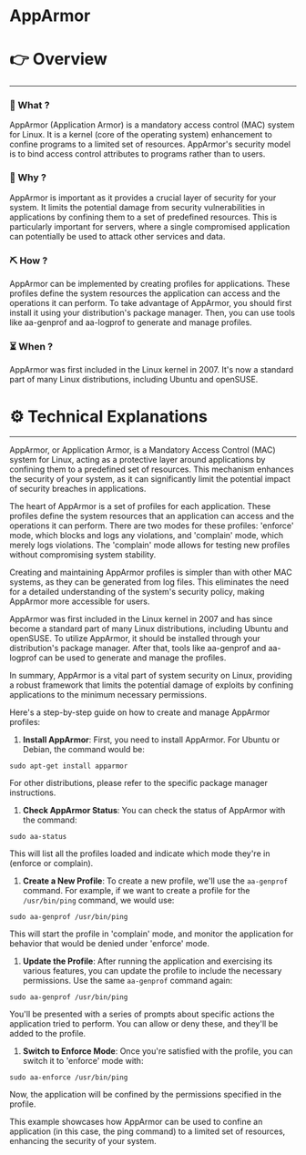# AppArmor


# 👉 Overview

---

### 👀 What ?

AppArmor (Application Armor) is a mandatory access control (MAC) system for Linux. It is a kernel (core of the operating system) enhancement to confine programs to a limited set of resources. AppArmor's security model is to bind access control attributes to programs rather than to users.


### 🧐 Why ?

AppArmor is important as it provides a crucial layer of security for your system. It limits the potential damage from security vulnerabilities in applications by confining them to a set of predefined resources. This is particularly important for servers, where a single compromised application can potentially be used to attack other services and data.


### ⛏️ How ?

AppArmor can be implemented by creating profiles for applications. These profiles define the system resources the application can access and the operations it can perform. To take advantage of AppArmor, you should first install it using your distribution's package manager. Then, you can use tools like aa-genprof and aa-logprof to generate and manage profiles.


### ⏳ When ?

AppArmor was first included in the Linux kernel in 2007. It's now a standard part of many Linux distributions, including Ubuntu and openSUSE.


# ⚙️ Technical Explanations

---

AppArmor, or Application Armor, is a Mandatory Access Control (MAC) system for Linux, acting as a protective layer around applications by confining them to a predefined set of resources. This mechanism enhances the security of your system, as it can significantly limit the potential impact of security breaches in applications.

The heart of AppArmor is a set of profiles for each application. These profiles define the system resources that an application can access and the operations it can perform. There are two modes for these profiles: 'enforce' mode, which blocks and logs any violations, and 'complain' mode, which merely logs violations. The 'complain' mode allows for testing new profiles without compromising system stability.

Creating and maintaining AppArmor profiles is simpler than with other MAC systems, as they can be generated from log files. This eliminates the need for a detailed understanding of the system's security policy, making AppArmor more accessible for users.

AppArmor was first included in the Linux kernel in 2007 and has since become a standard part of many Linux distributions, including Ubuntu and openSUSE. To utilize AppArmor, it should be installed through your distribution's package manager. After that, tools like aa-genprof and aa-logprof can be used to generate and manage the profiles.

In summary, AppArmor is a vital part of system security on Linux, providing a robust framework that limits the potential damage of exploits by confining applications to the minimum necessary permissions.

Here's a step-by-step guide on how to create and manage AppArmor profiles:

1. **Install AppArmor**:
First, you need to install AppArmor. For Ubuntu or Debian, the command would be:

```
sudo apt-get install apparmor

```

For other distributions, please refer to the specific package manager instructions.

1. **Check AppArmor Status**:
You can check the status of AppArmor with the command:

```
sudo aa-status

```

This will list all the profiles loaded and indicate which mode they're in (enforce or complain).

1. **Create a New Profile**:
To create a new profile, we'll use the `aa-genprof` command. For example, if we want to create a profile for the `/usr/bin/ping` command, we would use:

```
sudo aa-genprof /usr/bin/ping

```

This will start the profile in 'complain' mode, and monitor the application for behavior that would be denied under 'enforce' mode.

1. **Update the Profile**:
After running the application and exercising its various features, you can update the profile to include the necessary permissions. Use the same `aa-genprof` command again:

```
sudo aa-genprof /usr/bin/ping

```

You'll be presented with a series of prompts about specific actions the application tried to perform. You can allow or deny these, and they'll be added to the profile.

1. **Switch to Enforce Mode**:
Once you're satisfied with the profile, you can switch it to 'enforce' mode with:

```
sudo aa-enforce /usr/bin/ping

```

Now, the application will be confined by the permissions specified in the profile.

This example showcases how AppArmor can be used to confine an application (in this case, the ping command) to a limited set of resources, enhancing the security of your system.
